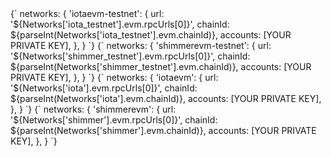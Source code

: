 
<Tabs groupId='network' queryString>
<TabItem value='iota_testnet' label='IOTA EVM Testnet'>

<CodeBlock language="js">
{`
networks: {
    'iotaevm-testnet': {
        url: '${Networks['iota_testnet'].evm.rpcUrls[0]}',
        chainId: ${parseInt(Networks['iota_testnet'].evm.chainId)},
        accounts: [YOUR PRIVATE KEY],
    },
}
`}
</CodeBlock>

</TabItem>
<TabItem value='shimmer_testnet' label='ShimmerEVM Testnet'>

<CodeBlock language="js">
{`
networks: {
    'shimmerevm-testnet': {
        url: '${Networks['shimmer_testnet'].evm.rpcUrls[0]}',
        chainId: ${parseInt(Networks['shimmer_testnet'].evm.chainId)},
        accounts: [YOUR PRIVATE KEY],
    },
}
`}
</CodeBlock>

</TabItem>
<TabItem value='iota' label='IOTA EVM'>

<CodeBlock language="js">
{`
networks: {
    'iotaevm': {
        url: '${Networks['iota'].evm.rpcUrls[0]}',
        chainId: ${parseInt(Networks['iota'].evm.chainId)},
        accounts: [YOUR PRIVATE KEY],
    },
}
`}
</CodeBlock>

</TabItem>
<TabItem value='shimmer' label='ShimmerEVM'>

<CodeBlock language="js">
{`
networks: {
    'shimmerevm': {
        url: '${Networks['shimmer'].evm.rpcUrls[0]}',
        chainId: ${parseInt(Networks['shimmer'].evm.chainId)},
        accounts: [YOUR PRIVATE KEY],
    },
}
`}
</CodeBlock>

</TabItem>
</Tabs>